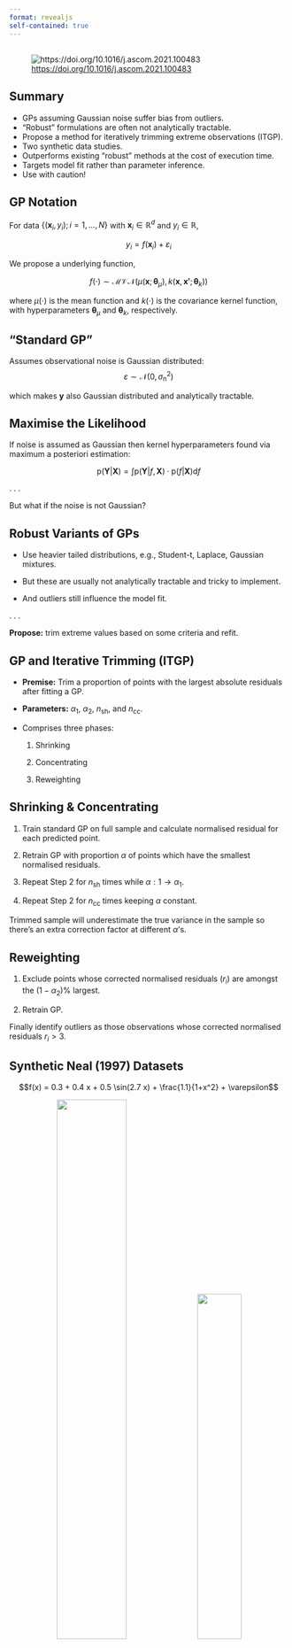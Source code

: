 ```yaml
---
format: revealjs
self-contained: true
---
```


## 

![<https://doi.org/10.1016/j.ascom.2021.100483>](figures/title-abstract.png)

## Summary

-   GPs assuming Gaussian noise suffer bias from outliers.
-   "Robust" formulations are often not analytically tractable.
-   Propose a method for iteratively trimming extreme observations (ITGP).
-   Two synthetic data studies.
-   Outperforms existing "robust" methods at the cost of execution time.
-   Targets model fit rather than parameter inference.
-   Use with caution!

## GP Notation

For data $\{(\boldsymbol{x}_i, y_i); i = 1, \ldots, N\}$ with $\boldsymbol{x}_i \in \mathbb{R}^d$ and $y_i \in \mathbb{R}$,

$$y_i = f(\boldsymbol{x}_i) + \varepsilon_i$$

We propose a underlying function,

$$f(\cdot) \sim\mathcal{MVN} \left( \mu(\boldsymbol{x};\boldsymbol\theta_\mu), k(\boldsymbol{x}, \boldsymbol{x'}; \boldsymbol{\theta}_k) \right)$$

where $\mu(\cdot)$ is the mean function and $k(\cdot)$ is the covariance kernel function, with hyperparameters $\boldsymbol\theta_\mu$ and $\boldsymbol\theta_k$, respectively.

## "Standard GP"

Assumes observational noise is Gaussian distributed: $$\varepsilon \sim \mathcal{N}(0, \sigma^2_\textrm{n})$$

which makes $\boldsymbol{y}$ also Gaussian distributed and analytically tractable.

## Maximise the Likelihood

If noise is assumed as Gaussian then kernel hyperparameters found via maximum a posteriori estimation:

$$\mathrm p(\boldsymbol Y|\boldsymbol X) = \int \mathrm p(\boldsymbol{Y} | f, \boldsymbol{X})\cdot \mathrm p(f|\boldsymbol X) \mathrm{d}f $$

```{=tex}
\begin{multline}
\log (\mathrm p(\boldsymbol{Y} | \boldsymbol{X}, \boldsymbol{\theta})) = -\frac{1}{2}(\boldsymbol{Y} - \boldsymbol{\mu})^\top (\boldsymbol{K} + \sigma^2_n \boldsymbol{I})^{-1}(\boldsymbol Y - \boldsymbol\mu) \\- \frac{1}{2}\log(|\boldsymbol{K} + \sigma^2_n\boldsymbol I|) - \frac{n}{2}\log(2\pi)
\end{multline}
```

. . .

But what if the noise is not Gaussian?

## Robust Variants of GPs

-   Use heavier tailed distributions, e.g., Student-t, Laplace, Gaussian mixtures.

-   But these are usually not analytically tractable and tricky to implement.

-   And outliers still influence the model fit.

. . .

**Propose:** trim extreme values based on some criteria and refit.

## GP and Iterative Trimming (ITGP)

-   **Premise:** Trim a proportion of points with the largest absolute residuals after fitting a GP.

-   **Parameters:** $\alpha_1$, $\alpha_2$, $n_\textrm{sh}$, and $n_\textrm{cc}$.

-   Comprises three phases:

    1.  Shrinking

    2.  Concentrating

    3.  Reweighting

## Shrinking & Concentrating

1.  Train standard GP on full sample and calculate normalised residual for each predicted point.

2.  Retrain GP with proportion $\alpha$ of points which have the smallest normalised residuals.

3.  Repeat Step 2 for $n_\textrm{sh}$ times while $\alpha: 1 \rightarrow \alpha_1$.

4.  Repeat Step 2 for $n_\textrm{cc}$ times keeping $\alpha$ constant.

Trimmed sample will underestimate the true variance in the sample so there's an extra correction factor at different $\alpha$'s.

## Reweighting

1.  Exclude points whose corrected normalised residuals ($r_i$) are amongst the $(1 - \alpha_2)$% largest.

2.  Retrain GP.

Finally identify outliers as those observations whose corrected normalised residuals $r_i > 3$.


## Synthetic Neal (1997) Datasets {.smaller}

$$f(x) = 0.3 + 0.4 x + 0.5 \sin(2.7 x) + \frac{1.1}{1+x^2} + \varepsilon$$

<center>![](figures/section3.1.png){width="50%"} ![](figures/figure03.png){width="40%"}</center>

## Results

RMSE of the prediction residuals of each test set

![](figures/figure04.png)

## Parameter Settings

:::: {.columns}

::: {.column width="10%}

| Parameter       | Suggested |
| --------------- | --------- |
| $\alpha_1$      | 0.5       |
| $n_\textrm{sh}$ | 2         |
| $n_\textrm{cc}$ | 2         |
| $\alpha_2$      | 0.975     |

:::

::: {.column width="50%"}

![](figures/figure02.png)

:::

::::


## Synthetic Star Clusters (Li et. al 2020)

<center>![](figures/figure06.png){width="60%"}</center>

## Results

<center>![](figures/figure07.png){width="60%"}</center>

## Limitations

-   biased by influential points near the boundary of data coverage where local SNR is low.

-   computation time is 3 to 5 times of standard GP.

<center>![](figures/figure05.png)</center>

## Practical Guidance

<center>![](figures/section2.3.png){width=70%}</center>

## Comments on Paper {.small}

-   very thorough simulation study, extended appendix on parameter selection.
-   result is not too surprising despite the many caveats.
-   again GP mean function is ignored!
-   all based on point estimates rather than intervals or distributions.
-   focus is on identifying outliers, not explaining them.

